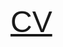 
<font size='14' face='arial' color='black'>
<p style="text-align: center;">&nbsp;</p>
[CV](https://drive.google.com/file/d/1McjXKdNhCEU6i0wgOS5TjT_XiTYw9iqM/view)